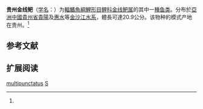 {{Speciesbox
| name = 贵州金线鲃
| status = NE
| status_system = IUCN3.1
| image = 
| genus = Sinocyclocheilus
| species = multipunctatus
| authority = [[Pellegrin|Pellegrin]], 1931<ref name='id5986'>{{cite web| url =http://www.bioinfo.cn/db05/BjdwSpecies.php?action=view&id=5986| title =贵州金线鲃| work =中国动物物种编目数据库| publisher =中国科学院微生物研究所| author =中国科学院动物研究所| accessdate =2009-04-11| deadurl =yes| archiveurl =https://web.archive.org/web/20160305002239/http://www.bioinfo.cn/db05/BjdwSpecies.php?action=view&id=5986| archivedate =2016-03-05}}</ref>
| synonyms = *''Schizothorax multipunctatus''<br /><small>Pellegrin, 1931</small>
}}

'''贵州金线鲃'''（[[学名|学名]]：{{lang|la|''Sinocyclocheilus multipunctatus''}}）为[[輻鰭魚綱|輻鰭魚綱]][[鯉形目|鯉形目]][[鲤科|鲤科]][[金线鲃属|金线鲃属]]的其中一[[種|種]][[鱼类|鱼类]]。分布於[[亞洲|亞洲]][[中國|中國]][[貴州省|貴州省]][[貴陽|貴陽]]及[[惠水|惠水]]等[[金沙江|金沙江]][[水系|水系]]，體長可達20.9公分。该物种的模式产地在贵州。<ref name='id5986'/>

==参考文献==
{{reflist}}
{{FishBase_species|genus=Sinocyclocheilus|species=multipunctatus|year=2011|month=12}}

==扩展阅读==
{{refbegin}}
{{wikispecies-inline|Sinocyclocheilus multipunctatus|贵州金线鲃}}
{{refend}}
{{Taxonbar|from=Q1039726}}

[[Category:金线鲃属|multipunctatus]]
[[Category:1931年描述的魚類|S]]


{{鯉形目小作品}}